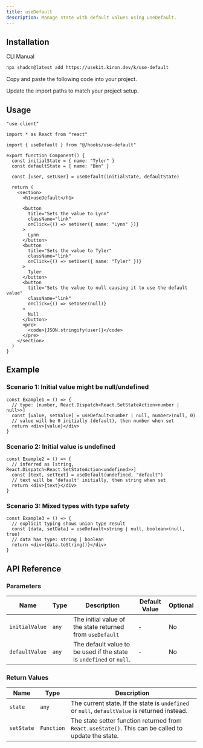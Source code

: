 ```yaml
---
title: useDefault
description: Manage state with default values using useDefault.
---
```


<ComponentPreview name="use-default-demo" />

## Installation

<CodeTabs>

<TabsList>
  <TabsTrigger value="cli">CLI</TabsTrigger>
  <TabsTrigger value="manual">Manual</TabsTrigger>
</TabsList>

<TabsContent value="cli">

```bash
npx shadcn@latest add https://usekit.kiron.dev/k/use-default
```

</TabsContent>

<TabsContent value="manual">

<Steps>

<Step>Copy and paste the following code into your project.</Step>

<ComponentSource name="use-default" />

<Step>Update the import paths to match your project setup.</Step>

</Steps>

</TabsContent>

</CodeTabs>

## Usage

```tsx {5, 11}
"use client"

import * as React from "react"

import { useDefault } from "@/hooks/use-default"

export function Component() {
  const initialState = { name: "Tyler" }
  const defaultState = { name: "Ben" }

  const [user, setUser] = useDefault(initialState, defaultState)

  return (
    <section>
      <h1>useDefault</h1>

      <button
        title="Sets the value to Lynn"
        className="link"
        onClick={() => setUser({ name: "Lynn" })}
      >
        Lynn
      </button>
      <button
        title="Sets the value to Tyler"
        className="link"
        onClick={() => setUser({ name: "Tyler" })}
      >
        Tyler
      </button>
      <button
        title="Sets the value to null causing it to use the default value"
        className="link"
        onClick={() => setUser(null)}
      >
        Null
      </button>
      <pre>
        <code>{JSON.stringify(user)}</code>
      </pre>
    </section>
  )
}
```

## Example

### Scenario 1: Initial value might be null/undefined

```tsx
const Example1 = () => {
  // type: [number, React.Dispatch<React.SetStateAction<number | null>>]
  const [value, setValue] = useDefault<number | null, number>(null, 0)
  // value will be 0 initially (default), then number when set
  return <div>{value}</div>
}
```

### Scenario 2: Initial value is undefined

```tsx
const Example2 = () => {
  // inferred as [string, React.Dispatch<React.SetStateAction<undefined>>]
  const [text, setText] = useDefault(undefined, "default")
  // text will be 'default' initially, then string when set
  return <div>{text}</div>
}
```

### Scenario 3: Mixed types with type safety

```tsx
const Example3 = () => {
  // explicit typing shows union type result
  const [data, setData] = useDefault<string | null, boolean>(null, true)
  // data has type: string | boolean
  return <div>{data.toString()}</div>
}
```

## API Reference

### Parameters

| Name           | Type  | Description                                                         | Default Value | Optional |
| -------------- | ----- | ------------------------------------------------------------------- | ------------- | -------- |
| `initialValue` | `any` | The initial value of the state returned from `useDefault`           | -             | No       |
| `defaultValue` | `any` | The default value to be used if the state is `undefined` or `null`. | -             | No       |

### Return Values

| Name       | Type       | Description                                                                                         |
| ---------- | ---------- | --------------------------------------------------------------------------------------------------- |
| `state`    | `any`      | The current state. If the state is `undefined` or `null`, `defaultValue` is returned instead.       |
| `setState` | `Function` | The state setter function returned from `React.useState()`. This can be called to update the state. |
